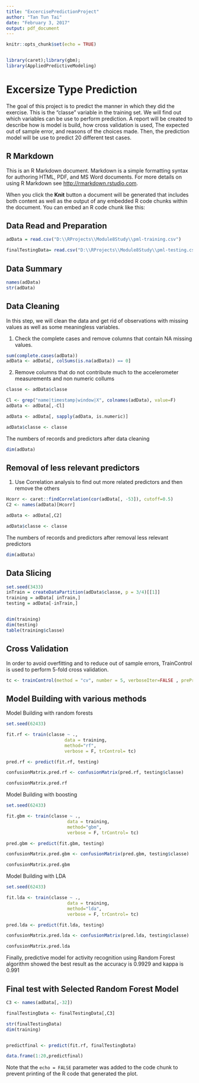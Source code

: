 ```yaml
---
title: "ExcercisePredictionProject"
author: "Tan Tun Tai"
date: "February 3, 2017"
output: pdf_document
---
```


```r
knitr::opts_chunk$set(echo = TRUE)


library(caret);library(gbm);
library(AppliedPredictiveModeling)
```

# Excersize Type Prediction
The goal of this project is to predict the manner in which they did the exercise. This is the "classe" variable in the training set. We will find out which variables can be use to perform prediction. A report will be created to describe how is model is build, how cross validation is used, The expected out of sample error, and reasons of the choices made. Then, the prediction model will be use to predict 20 different test cases.

## R Markdown

This is an R Markdown document. Markdown is a simple formatting syntax for authoring HTML, PDF, and MS Word documents. For more details on using R Markdown see <http://rmarkdown.rstudio.com>.

When you click the **Knit** button a document will be generated that includes both content as well as the output of any embedded R code chunks within the document. You can embed an R code chunk like this:

## Data Read and Preparation

```r

adData = read.csv("D:\\RProjects\\Module8Study\\pml-training.csv")

finalTestingData= read.csv("D:\\RProjects\\Module8Study\\pml-testing.csv")
```

## Data Summary

```r

names(adData)
str(adData)

```

## Data Cleaning

In this step, we will clean the data and get rid of observations with missing values as well as some meaningless variables.

1. Check the complete cases and remove columns that contain NA missing values.

```r

sum(complete.cases(adData))
adData <- adData[, colSums(is.na(adData)) == 0]

```

2. Remove columns that do not contribute much to the accelerometer measurements and non numeric collums

```r

classe <- adData$classe

Cl <- grep("name|timestamp|window|X", colnames(adData), value=F) 
adData <- adData[,-Cl]

adData <- adData[, sapply(adData, is.numeric)]

adData$classe <- classe

```

The numbers of records and predictors after data cleaning

```r

dim(adData)
```

## Removal of less relevant predictors

1. Use Correlation analysis to find out more related predictors and then remove the others

```r

Hcorr <- caret::findCorrelation(cor(adData[, -53]), cutoff=0.5)
C2 <- names(adData)[Hcorr]

adData <- adData[,C2]

adData$classe <- classe
```

The numbers of records and predictors after removal less relevant predictors

```r

dim(adData)
```

## Data Slicing

```r

set.seed(3433)
inTrain = createDataPartition(adData$classe, p = 3/4)[[1]]
training = adData[ inTrain,]
testing = adData[-inTrain,]


dim(training)
dim(testing)
table(training$classe)

```

## Cross Validation

In order to avoid overfitting and to reduce out of sample errors, TrainControl is used to perform 5-fold cross validation.

```r

tc <- trainControl(method = "cv", number = 5, verboseIter=FALSE , preProcOptions="pca", allowParallel=TRUE)

```

## Model Building with various methods

Model Building with random forests

```r

set.seed(62433)

fit.rf <- train(classe ~ .,
                      data = training,
                      method="rf", 
                      verbose = F, trControl= tc)

pred.rf <- predict(fit.rf, testing)

confusionMatrix.pred.rf <- confusionMatrix(pred.rf, testing$classe)

confusionMatrix.pred.rf

```

Model Building with boosting

```r

set.seed(62433)

fit.gbm <- train(classe ~ .,
                       data = training,
                       method="gbm", 
                       verbose = F, trControl= tc)

pred.gbm <- predict(fit.gbm, testing)

confusionMatrix.pred.gbm <- confusionMatrix(pred.gbm, testing$classe)

confusionMatrix.pred.gbm

```

Model Building with LDA

```r

set.seed(62433)

fit.lda <- train(classe ~ .,
                       data = training,
                       method="lda", 
                       verbose = F, trControl= tc)

pred.lda <- predict(fit.lda, testing)

confusionMatrix.pred.lda <- confusionMatrix(pred.lda, testing$classe)

confusionMatrix.pred.lda

```

Finally, predictive model for activity recognition using Random Forest algorithm showed the best result as the accuracy is  0.9929   and kappa is 0.991

## Final test with Selected Random Forest Model

```r

C3 <- names(adData[,-32])

finalTestingData <- finalTestingData[,C3]

str(finalTestingData)
dim(training)


predictfinal <- predict(fit.rf, finalTestingData)

data.frame(1:20,predictfinal)

```




Note that the `echo = FALSE` parameter was added to the code chunk to prevent printing of the R code that generated the plot.
